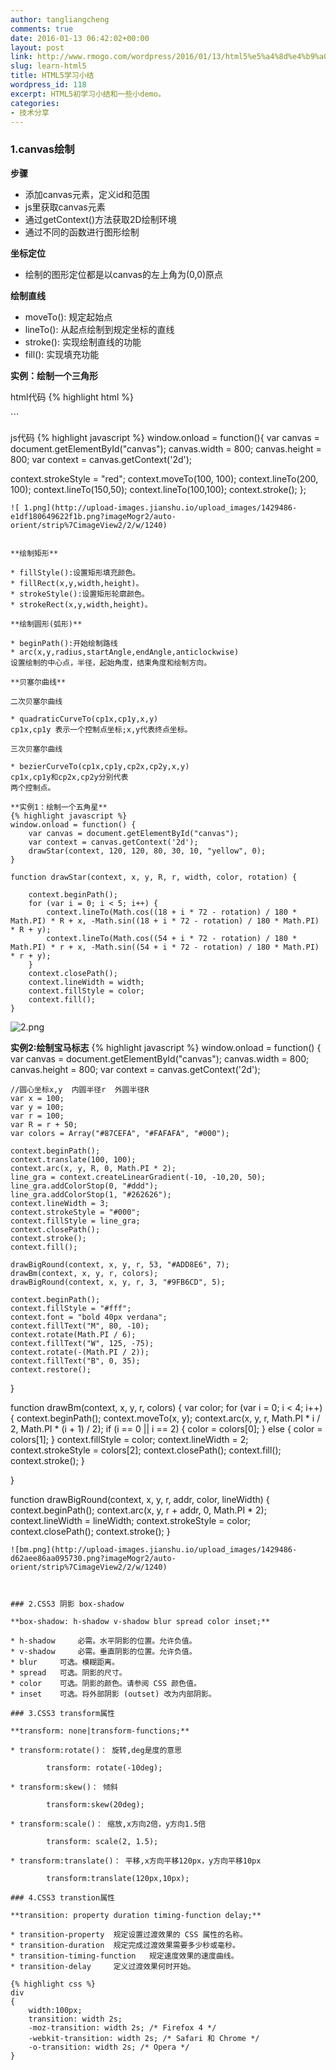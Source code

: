```yaml
---
author: tangliangcheng
comments: true
date: 2016-01-13 06:42:02+00:00
layout: post
link: http://www.rmogo.com/wordpress/2016/01/13/html5%e5%a4%8d%e4%b9%a0%e5%b0%8f%e7%bb%93/
slug: learn-html5
title: HTML5学习小结
wordpress_id: 118
excerpt: HTML5初学习小结和一些小demo。
categories:
- 技术分享
---
```


### 1.canvas绘制
**步骤**

* 添加canvas元素，定义id和范围
* js里获取canvas元素
* 通过getContext()方法获取2D绘制环境
* 通过不同的函数进行图形绘制

**坐标定位**

* 绘制的图形定位都是以canvas的左上角为(0,0)原点

**绘制直线**

* moveTo(): 规定起始点
* lineTo(): 从起点绘制到规定坐标的直线
* stroke(): 实现绘制直线的功能
* fill(): 实现填充功能

**实例：绘制一个三角形**

html代码
{% highlight html %}
<body>
    <canvas id="canvas"></canvas>
</body>
```

js代码
{% highlight javascript %}
window.onload = function(){
  var canvas =  document.getElementById("canvas");
  canvas.width = 800;
  canvas.height = 800;
  var context  = canvas.getContext('2d');
  
  context.strokeStyle = "red";
  context.moveTo(100, 100);
  context.lineTo(200, 100);
  context.lineTo(150,50);
  context.lineTo(100,100);
  context.stroke();
};
```
![ 1.png](http://upload-images.jianshu.io/upload_images/1429486-e1df180649622f1b.png?imageMogr2/auto-orient/strip%7CimageView2/2/w/1240)


**绘制矩形**

* fillStyle():设置矩形填充颜色。
* fillRect(x,y,width,height)。
* strokeStyle():设置矩形轮廓颜色。
* strokeRect(x,y,width,height)。

**绘制圆形(弧形)**

* beginPath():开始绘制路线
* arc(x,y,radius,startAngle,endAngle,anticlockwise)
设置绘制的中心点，半径，起始角度，结束角度和绘制方向。

**贝塞尔曲线**

二次贝塞尔曲线

* quadraticCurveTo(cp1x,cp1y,x,y)
cp1x,cp1y 表示一个控制点坐标;x,y代表终点坐标。

三次贝塞尔曲线

* bezierCurveTo(cp1x,cp1y,cp2x,cp2y,x,y)
cp1x,cp1y和cp2x,cp2y分别代表
两个控制点。

**实例1：绘制一个五角星**
{% highlight javascript %}
window.onload = function() {
    var canvas = document.getElementById("canvas");
    var context = canvas.getContext('2d');
    drawStar(context, 120, 120, 80, 30, 10, "yellow", 0);
}

function drawStar(context, x, y, R, r, width, color, rotation) {

    context.beginPath();
    for (var i = 0; i < 5; i++) {
        context.lineTo(Math.cos((18 + i * 72 - rotation) / 180 * Math.PI) * R + x, -Math.sin((18 + i * 72 - rotation) / 180 * Math.PI) * R + y);
        context.lineTo(Math.cos((54 + i * 72 - rotation) / 180 * Math.PI) * r + x, -Math.sin((54 + i * 72 - rotation) / 180 * Math.PI) * r + y);
    }
    context.closePath();
    context.lineWidth = width;
    context.fillStyle = color;
    context.fill();
}
```

![2.png](http://upload-images.jianshu.io/upload_images/1429486-d0eaf643294c41d6.png?imageMogr2/auto-orient/strip%7CimageView2/2/w/1240)


**实例2:绘制宝马标志**
{% highlight javascript %}
window.onload = function() {
    var canvas = document.getElementById("canvas");
    canvas.width = 800;
    canvas.height = 800;
    var context = canvas.getContext('2d');

    //圆心坐标x,y  内圆半径r  外圆半径R
    var x = 100;
    var y = 100;
    var r = 100;
    var R = r + 50;
    var colors = Array("#87CEFA", "#FAFAFA", "#000");

    context.beginPath();
    context.translate(100, 100);
    context.arc(x, y, R, 0, Math.PI * 2);
    line_gra = context.createLinearGradient(-10, -10,20, 50);
    line_gra.addColorStop(0, "#ddd");
    line_gra.addColorStop(1, "#262626");
    context.lineWidth = 3;
    context.strokeStyle = "#000";
    context.fillStyle = line_gra;
    context.closePath();
    context.stroke();
    context.fill();
    
    drawBigRound(context, x, y, r, 53, "#ADD8E6", 7);
    drawBm(context, x, y, r, colors);
    drawBigRound(context, x, y, r, 3, "#9FB6CD", 5);

    context.beginPath();
    context.fillStyle = "#fff";
    context.font = "bold 40px verdana";
    context.fillText("M", 80, -10);
    context.rotate(Math.PI / 6);
    context.fillText("W", 125, -75);
    context.rotate(-(Math.PI / 2));
    context.fillText("B", 0, 35);
    context.restore();

}

function drawBm(context, x, y, r, colors) {
    var color;
    for (var i = 0; i < 4; i++) {
        context.beginPath();
        context.moveTo(x, y);
        context.arc(x, y, r, Math.PI * i / 2, Math.PI * (i + 1) / 2);
        if (i == 0 || i == 2) {
            color = colors[0];
        } else {
            color = colors[1];
        }
        context.fillStyle = color;
        context.lineWidth = 2;
        context.strokeStyle = colors[2];
        context.closePath();
        context.fill();
        context.stroke();
    }

}

function drawBigRound(context, x, y, r, addr, color, lineWidth) {
    context.beginPath();
    context.arc(x, y, r + addr, 0, Math.PI * 2);
    context.lineWidth = lineWidth;
    context.strokeStyle = color;
    context.closePath();
    context.stroke();
}

``` 
![bm.png](http://upload-images.jianshu.io/upload_images/1429486-d62aee86aa095730.png?imageMogr2/auto-orient/strip%7CimageView2/2/w/1240)



### 2.CSS3 阴影 box-shadow

**box-shadow: h-shadow v-shadow blur spread color inset;**

* h-shadow     必需。水平阴影的位置。允许负值。
* v-shadow     必需。垂直阴影的位置。允许负值。
* blur     可选。模糊距离。
* spread   可选。阴影的尺寸。
* color    可选。阴影的颜色。请参阅 CSS 颜色值。
* inset    可选。将外部阴影 (outset) 改为内部阴影。

### 3.CSS3 transform属性

**transform: none|transform-functions;**

* transform:rotate()： 旋转,deg是度的意思

        transform: rotate(-10deg);

* transform:skew()： 倾斜

        transform:skew(20deg);

* transform:scale()： 缩放,x方向2倍，y方向1.5倍

        transform: scale(2, 1.5);

* transform:translate()： 平移,x方向平移120px，y方向平移10px

        transform:translate(120px,10px);

### 4.CSS3 transtion属性

**transition: property duration timing-function delay;**

* transition-property  规定设置过渡效果的 CSS 属性的名称。
* transition-duration  规定完成过渡效果需要多少秒或毫秒。
* transition-timing-function   规定速度效果的速度曲线。
* transition-delay     定义过渡效果何时开始。

{% highlight css %}
div
{
    width:100px;
    transition: width 2s;
    -moz-transition: width 2s; /* Firefox 4 */
    -webkit-transition: width 2s; /* Safari 和 Chrome */
    -o-transition: width 2s; /* Opera */
}
```